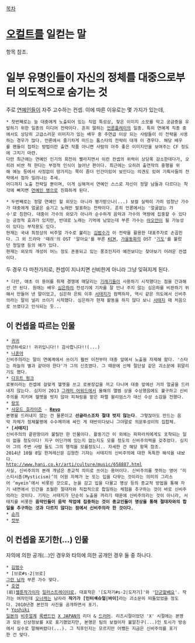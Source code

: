[[목차]]

= [[오컬트]]를 일컫는 말 =
항목 참조.

= 일부 유명인들이 자신의 정체를 대중으로부터 의도적으로 숨기는 것 =
주로 [[연예인]]들이 자주 고수하는 컨셉. 이에 따른 이유로는 몇 가지가 있는데,

 * 첫번째로는 늘 대중에게 노출되어 있는 직업 특성상, 잦은 이미지 소모를 막고 궁금증을 유발하기 위한 일종의 미디어 전략이다. 흔히 말하는 [[언론플레이]]의 일종. 특히 연예계 직종 중에서도 상당히 고급스러운 이미지가 있는 배우 중 주연급 이상 되는 사람들이 이 전략을 사용하는 경우가 많다. 언론에서 줄기차게 떠드는 톱스타의 전략이 대개 이 경우다. 해당 배우를 팬들이 접하는 방법이란 출연 작품 아니면 사람의 아주 좋은 이미지만을 보여주는 CF 정도에 그치기 마련.
 다만 최근에는 연예인 인기의 회전이 빨라지면서 이런 컨셉의 위력이 상당폭 감소한데다가, 오히려 비싼 척 한다는 부정적 인식이 늘어난 편이다. 최근에는 오히려 출연작의 흥행을 위해 예능 등에서 사정없이 망가지는 쪽이 좀더 인간미있어 보인다는 의견도 있어 기획사들의 전략에서 점차 밀려나는 추세.
 어디까지 노출 전략일 뿐이며, 이게 심해져서 연예인 스스로 자신이 정말 남들과 다르다는 착각에 빠지면 [[연예인 병]]으로 진화하게 된다.

 * 두번째로는 정말 연예인 할 외모는 아니라 평가받으나(...) 보컬 실력이 가히 엄청난 가수가 대중에게 얼굴은 숨기고 노래만 발표하는 전략이다. 흔히 언론에서는 '얼굴없는 가수'로 칭한다. 대중이 가수의 외모가 아니라 순수하게 음악과 가수의 역량에 집중할 수 있다는 긍정적 효과가 있지만, 반대로 노래는 기억에 남았는데 부른 가수는 [[아오안]]이 될 가능성이 있다는 부작용도 있다.
 현재는 국내 최정상의 비주얼 가수로 불리는 [[김범수]]가 이 전략을 활용한 대표주자로 손꼽힌다. 그 외 드라마 '때려'의 OST '알아요'를 부른 [[KCM]], [[가을동화]]의 OST '[[기도]]'를 불렀던 정일영 등의 예가 있다.
 현재는 외모의 개성이 어느 정도 존중되고 있는 풍조인지라 예전보다는 찾아보기 어려운 컨셉이다.

두 경우 다 마찬가지로, 컨셉이 지나치면 신비한게 아니라 그냥 잊혀지게 된다.

 * 다만, 애초 이 용어를 취재 경쟁에 매달리는 [[기레기]]들이 사용하기 시작했다는 점을 간과해선 안 된다. 원래는 배우 [[심은하]]의 전성기에 기자를 잘 만나 주지 않는 심은하를 비판하기 위해서 만들어 낸 말이었고, 심은하 은퇴 이후 [[서태지]]가 컴백하자, 역시 같은 의도에서 신비주의라는 말이 널리 쓰이기 시작했다. 심은하가 현재 활동을 하지 않다 보니 [[서태지]] 때 처음으로 쓰였다고 인식되는 듯...

== 이 컨셉을 따르는 인물 ==
 * [[귀귀]]
 안녕하세요!! 귀귀입니다!! 감사합니다!!(...)
 * [[나훈아]]
 신비주의라는 말이 연예계에서 쓰이기 훨씬 이전부터 대중 앞에서 노출을 자제해 왔다. '스타는 하늘의 별과 같아야 한다'가 그의 신조였다. 그 때문에 신체 절단설 같은 괴소문에 휘말리기도 했다.
 * [[다프트 펑크]]
 로봇이라는 컨셉에 걸맞게 헬멧을 쓰고 로봇장갑을 끼고 다니며 대중 앞에선 거의 얼굴을 드러내지 않는다. 심지어 2013 [[그래미 어워드]]에서 올해의 앨범 상을 수상했음에도 불구하고 신비주의를 지키며 헬멧을 벗지 않아 피쳐링을 맡은 퍼렐 윌리엄스가 대신 수상 소감을 전했다.
 * [[랑또]]
 * [[사운드 호라이즌]] - '''[[Revo]]'''
 본명을 드러내지 않는 건 물론이고 '''선글라스조차 절대 벗지 않는다'''. 그렇잖아도 만드는 음악 자체가 정체불명에 수수께끼에 싸인 게 태반이다보니 그야말로 의문투성이의 집합체.
 * '''[서태지]'''
 신비주의의 끝판왕이라 불릴만 한 인물이다. 활동기간 이 외에는 파파라치에게도 포착되는 일이 없을 정도이다! 지구 어딘가에 있는지 없는지도 모를 정도의 신비주의력을 갖추었다. 심지어 그의 주변 사람 들도 그의 행적을 모를정도니.. 자세한 건 해당 항목 참조.
 2014년 10월 8일 한겨레신문 김형찬 기자는 서태지의 신비주의에 대한 독특한 해석을 내놨다.
 http://www.hani.co.kr/arti/culture/music/658887.html
 사실, 신비주의의 본래 개념은 종교적 의미로 쓰이는 용어이다. 신비주의를 뜻하는 영어 ‘미스티시즘(Mysticism)’의 어원 자체가 눈 또는 입을 다무는 것이라는 의미의 그리스어 ‘myein’에서 비롯된 것으로, 눈을 감고 입을 다물고 명상 등의 종교적 방법을 통해 자기 내면에서 인간을 초월한 절대자와 직접적으로 합일하는 체험을 추구하는 것이 바로 신비주의라는 것이다. 기자는 서태지가 단순히 노출을 꺼리기 때문에 신비주의라는 것이 아니라, 서태지를 비롯한 '''음악인들이 음악 작업에 집중하는 것이 종교인들이 명상을 통해 절대자와의 합일을 추구하는 것과 다르지 않다는 점에서 신비주의라 한 것이다.'''
 * [[순끼]]
 * [[컷부]]

== 이 컨셉을 포기한(…) 인물 ==
자의에 의한 공개(…)인 경우와 타의에 의한 공개인 경우 둘 중 하나다.
 * [[김범수]]
 * [브로#s-2|브로]
 [[그런 남자]] 부른 가수 맞다.
 * [[호연]]
 (前)[[웹툰작가]]이자 [[일러스트레이터]]로, 대표작은 '[도자기#s-2|도자기]'와 '[[단군할배요]]'. 작가는 여자인데 [[오너캐]]는 남자라 '''작가가 [인터섹슈얼|바이]'''라는 괴소문이 떠돌았었을 정도다. 2010년경 본인의 사진을 공개하면서 포기.
 * [[Yoshiki]]
 [[일본]]의 [[비주얼계]] [[록밴드]]인 [[X JAPAN]]의 리더 & [[드러머]]. 리즈시절이었던 'X' 시절에는 본명과 모든 신상정보를 X로 표기했었지만, 본명은 팀의 보컬이자 불알친구(...)인 토시가 방송에서 실수로 말해버렸다(...). 그 직후인지는 모르지만 어쨌든 지금은 신비주의를 포기한 건 맞다.
